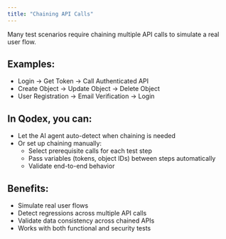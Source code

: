 ```yaml
---
title: "Chaining API Calls"
---
```


Many test scenarios require chaining multiple API calls to simulate a real user flow.

## Examples:

- Login → Get Token → Call Authenticated API
- Create Object → Update Object → Delete Object
- User Registration → Email Verification → Login

## In Qodex, you can:

- Let the AI agent auto-detect when chaining is needed
- Or set up chaining manually:
  - Select prerequisite calls for each test step
  - Pass variables (tokens, object IDs) between steps automatically
  - Validate end-to-end behavior

## Benefits:

- Simulate real user flows
- Detect regressions across multiple API calls
- Validate data consistency across chained APIs
- Works with both functional and security tests